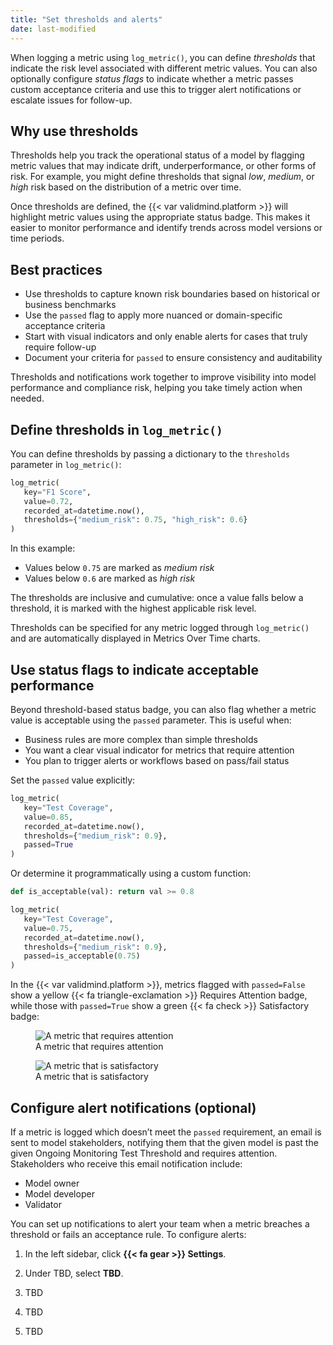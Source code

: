 ```yaml
---
title: "Set thresholds and alerts"
date: last-modified
---
```


When logging a metric using `log_metric()`, you can define *thresholds* that indicate the risk level associated with different metric values. You can also optionally configure *status flags* to indicate whether a metric passes custom acceptance criteria and use this to trigger alert notifications or escalate issues for follow-up.

## Why use thresholds

Thresholds help you track the operational status of a model by flagging metric values that may indicate drift, underperformance, or other forms of risk. For example, you might define thresholds that signal *low*, *medium*, or *high* risk based on the distribution of a metric over time.

Once thresholds are defined, the {{< var validmind.platform >}} will highlight metric values using the appropriate status badge. This makes it easier to monitor performance and identify trends across model versions or time periods.

## Best practices

- Use thresholds to capture known risk boundaries based on historical or business benchmarks
- Use the `passed` flag to apply more nuanced or domain-specific acceptance criteria
- Start with visual indicators and only enable alerts for cases that truly require follow-up
- Document your criteria for `passed` to ensure consistency and auditability

Thresholds and notifications work together to improve visibility into model performance and compliance risk, helping you take timely action when needed.

<!-- 
Coming: Multilevel batches: Ability to set levels (red, yellow, green) that will replace badges.
More emphasis on monitoring; alerts are very simple — sends alert if threshold is breached. Future: could be 3 consecutive breaches in a week. 

TO DO:
- Update guide with example from notebnook (log metrics over time notpeoobk)
- Replace figure on ongoing mojitoring page in ongoing monitoring for scorecard notebook. (Juan to send images)
- on landing page: add more notebooks and GitHub link
- on review monitoring results

2 notebooks for monitoring (custoemr churn, scorecard, — elvate svcorecard over customer chiurn) - notebooks/code_samples/credit_risk/application_scorecard_full_suite.ipynb

https://github.com/validmind/validmind-library/blob/main/notebooks/code_samples/ongoing_monitoring/application_scorecard_ongoing_monitoring.ipynb - for the scorecard use case
-->

## Define thresholds in `log_metric()`

You can define thresholds by passing a dictionary to the `thresholds` parameter in `log_metric()`:

```python
log_metric(
   key="F1 Score",
   value=0.72,
   recorded_at=datetime.now(),
   thresholds={"medium_risk": 0.75, "high_risk": 0.6}
)
```

In this example:

- Values below `0.75` are marked as *medium risk*
- Values below `0.6` are marked as *high risk*

The thresholds are inclusive and cumulative: once a value falls below a threshold, it is marked with the highest applicable risk level.

Thresholds can be specified for any metric logged through `log_metric()` and are automatically displayed in Metrics Over Time charts.

## Use status flags to indicate acceptable performance

Beyond threshold-based status badge, you can also flag whether a metric value is acceptable using the `passed` parameter. This is useful when:

- Business rules are more complex than simple thresholds
- You want a clear visual indicator for metrics that require attention
- You plan to trigger alerts or workflows based on pass/fail status

Set the `passed` value explicitly:

```python
log_metric(
   key="Test Coverage",
   value=0.85,
   recorded_at=datetime.now(),
   thresholds={"medium_risk": 0.9},
   passed=True
)
```

Or determine it programmatically using a custom function:

```python
def is_acceptable(val): return val >= 0.8

log_metric(
   key="Test Coverage",
   value=0.75,
   recorded_at=datetime.now(),
   thresholds={"medium_risk": 0.9},
   passed=is_acceptable(0.75)
)
```

In the {{< var validmind.platform >}}, metrics flagged with `passed=False` show a yellow [{{< fa triangle-exclamation >}} Requires Attention]{.bubble .yellow-bg} badge, while those with `passed=True` show a green [{{< fa check >}} Satisfactory]{.bubble .green-bg} badge:

:::: {.flex .flex-wrap .justify-around .w-100}

::: {.w-50-ns .pa2}
![A metric that requires attention](/guide/monitoring/monitoring-threshold-requires-attention.png)
:::

::: {.w-50-ns .pa2}
![A metric that is satisfactory](/guide/monitoring/monitoring-threshold-satisfactory.png)
:::
 
::::

## Configure alert notifications (optional)

If a metric is logged which doesn't meet the `passed` requirement, an email is sent to model stakeholders, notifying them that the given model is past the given Ongoing Monitoring Test Threshold and requires attention. Stakeholders who receive this email notification include:

- Model owner
- Model developer
- Validator

You can set up notifications to alert your team when a metric breaches a threshold or fails an acceptance rule. To configure alerts:

1. In the left sidebar, click **{{< fa gear >}} Settings**.

2. Under TBD, select **TBD**.
3. TBD
4. TBD
5. TBD
